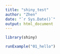 ```yaml
---
title: "shiny_test"
author: "Zhen"
date: "`r Sys.Date()`"
output: html_document
---
```

```r
library(shiny)
```

```r
runExample("01_hello")
```

